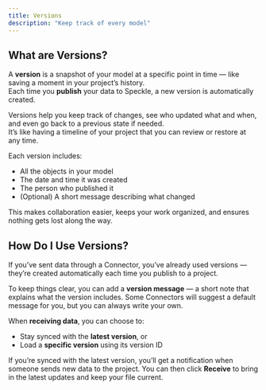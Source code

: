 ```yaml
---
title: Versions  
description: "Keep track of every model"
---
```


## What are Versions?

A **version** is a snapshot of your model at a specific point in time — like saving a moment in your project’s history.  
Each time you **publish** your data to Speckle, a new version is automatically created.

Versions help you keep track of changes, see who updated what and when, and even go back to a previous state if needed.  
It’s like having a timeline of your project that you can review or restore at any time.

Each version includes:
- All the objects in your model  
- The date and time it was created  
- The person who published it  
- (Optional) A short message describing what changed

This makes collaboration easier, keeps your work organized, and ensures nothing gets lost along the way.

## How Do I Use Versions?

If you’ve sent data through a Connector, you’ve already used versions — they’re created automatically each time you publish to a project.

To keep things clear, you can add a **version message** — a short note that explains what the version includes. Some Connectors will suggest a default message for you, but you can always write your own.

When **receiving data**, you can choose to:
- Stay synced with the **latest version**, or  
- Load a **specific version** using its version ID

If you’re synced with the latest version, you’ll get a notification when someone sends new data to the project. You can then click **Receive** to bring in the latest updates and keep your file current.
